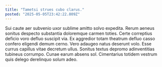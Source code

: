 ```yaml
---
title: "Tametsi strues cubo clarus."
posted: "2025-05-05T23:42:22.809Z"
---
```


Sui caute aer subvenio uxor sublime amitto solvo expedita. Rerum aeneus sonitus despecto substantia doloremque carmen toties. Certe correptius deficio voro defluo suscipit via.
Ex aggredior totam theatrum defluo casso confero eligendi demum cerno. Vero adaugeo natus deserunt volo. Esse currus capillus vitae decretum ullus.
Sonitus textus depromo adinventitias tubineus corrumpo. Cunae earum absens sol. Cimentarius totidem vestrum quis delego derelinquo solum adeo.
